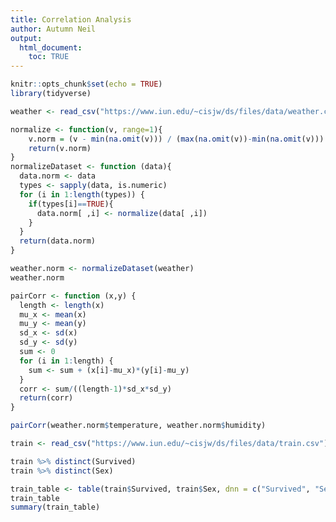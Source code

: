 ---
title: Correlation Analysis
author: Autumn Neil
output: 
  html_document:
    toc: TRUE
---

```{r setup, include=FALSE}
knitr::opts_chunk$set(echo = TRUE)
library(tidyverse)
```



```{r}
weather <- read_csv("https://www.iun.edu/~cisjw/ds/files/data/weather.csv")
```


```{r}
normalize <- function(v, range=1){
    v.norm = (v - min(na.omit(v))) / (max(na.omit(v))-min(na.omit(v))) * range
    return(v.norm)
}
normalizeDataset <- function (data){
  data.norm <- data
  types <- sapply(data, is.numeric)
  for (i in 1:length(types)) {
    if(types[i]==TRUE){
      data.norm[ ,i] <- normalize(data[ ,i])
    }
  }
  return(data.norm)
}
```

```{r}
weather.norm <- normalizeDataset(weather)
weather.norm
```

```{r}
pairCorr <- function (x,y) {
  length <- length(x)
  mu_x <- mean(x)
  mu_y <- mean(y)
  sd_x <- sd(x)
  sd_y <- sd(y)
  sum <- 0
  for (i in 1:length) {
    sum <- sum + (x[i]-mu_x)*(y[i]-mu_y)
  }
  corr <- sum/((length-1)*sd_x*sd_y)
  return(corr)
}
```

```{r}
pairCorr(weather.norm$temperature, weather.norm$humidity)
```


```{r}
train <- read_csv("https://www.iun.edu/~cisjw/ds/files/data/train.csv")
```

```{r}
train %>% distinct(Survived)
train %>% distinct(Sex)
```

```{r}
train_table <- table(train$Survived, train$Sex, dnn = c("Survived", "Sex"))
train_table
summary(train_table)
```

